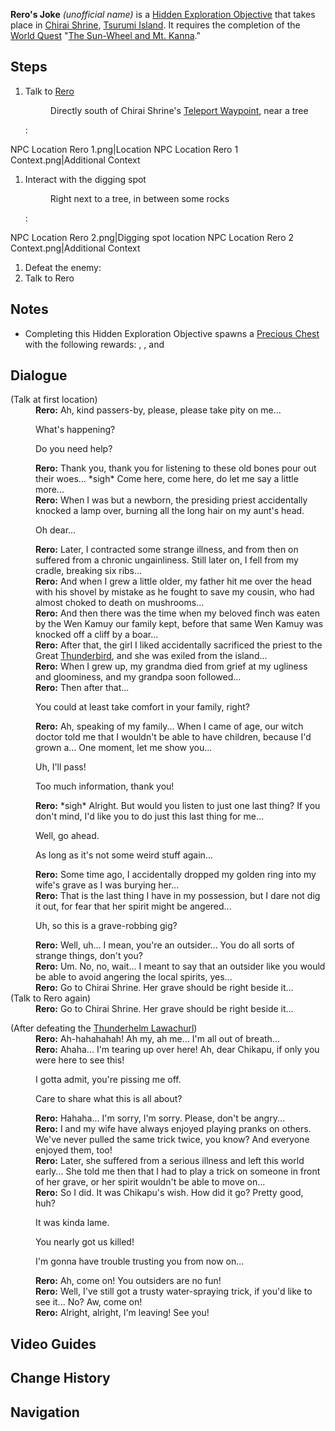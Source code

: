 {{Hidden Exploration Objectives Infobox
|image      = NPC Location Rero 1 Context.png
|type       = Quest-Like
|req        = [[The Sun-Wheel and Mt. Kanna]]
|region     = Inazuma
|area       = Tsurumi Island
|loc        = [[Chirai Shrine]], [[Tsurumi Island]]
|characters = Paimon; Rero; Traveler
}}
'''Rero's Joke''' ''(unofficial name)'' is a [[Hidden Exploration Objective]] that takes place in [[Chirai Shrine]], [[Tsurumi Island]]. It requires the completion of the [[World Quest]] "[[The Sun-Wheel and Mt. Kanna]]."

==Steps==
# Talk to [[Rero]]
#: Directly south of Chirai Shrine's [[Teleport Waypoint]], near a tree
#: <gallery hideaddbutton="true" captionalign="center">
NPC Location Rero 1.png|Location
NPC Location Rero 1 Context.png|Additional Context
</gallery>
# Interact with the digging spot
#: Right next to a tree, in between some rocks
#: <gallery hideaddbutton="true" captionalign="center">
NPC Location Rero 2.png|Digging spot location
NPC Location Rero 2 Context.png|Additional Context
</gallery>
# Defeat the enemy: {{Enemy|Thunderhelm Lawachurl}}
# Talk to Rero

==Notes==
* Completing this Hidden Exploration Objective spawns a [[Precious Chest]] with the following rewards: {{Item|Primogem|30|x = 30}}, {{Item|Mora|20|x = 20,000}}, and {{Item|Hero's Wit|30|x = 2}}

==Dialogue==
{{Dialogue start}}
;(Talk at first location)
:'''Rero:''' Ah, kind passers-by, please, please take pity on me...
:{{DIcon}} What's happening?
:{{DIcon}} Do you need help?
:'''Rero:''' Thank you, thank you for listening to these old bones pour out their woes... *sigh* Come here, come here, do let me say a little more...
:'''Rero:''' When I was but a newborn, the presiding priest accidentally knocked a lamp over, burning all the long hair on my aunt's head.
:{{DIcon}} Oh dear...
:'''Rero:''' Later, I contracted some strange illness, and from then on suffered from a chronic ungainliness. Still later on, I fell from my cradle, breaking six ribs...
:'''Rero:''' And when I grew a little older, my father hit me over the head with his shovel by mistake as he fought to save my cousin, who had almost choked to death on mushrooms...
:'''Rero:''' And then there was the time when my beloved finch was eaten by the Wen Kamuy our family kept, before that same Wen Kamuy was knocked off a cliff by a boar...
:'''Rero:''' After that, the girl I liked accidentally sacrificed the priest to the Great [[Thunderbird]], and she was exiled from the island...
:'''Rero:''' When I grew up, my grandma died from grief at my ugliness and gloominess, and my grandpa soon followed...
:'''Rero:''' Then after that...
:{{DIcon}} You could at least take comfort in your family, right?
:'''Rero:''' Ah, speaking of my family... When I came of age, our witch doctor told me that I wouldn't be able to have children, because I'd grown a... One moment, let me show you...
:{{DIcon}} Uh, I'll pass!
:{{DIcon}} Too much information, thank you!
:'''Rero:''' *sigh* Alright. But would you listen to just one last thing? If you don't mind, I'd like you to do just this last thing for me...
:{{DIcon}} Well, go ahead.
:{{DIcon}} As long as it's not some weird stuff again...
:'''Rero:''' Some time ago, I accidentally dropped my golden ring into my wife's grave as I was burying her...
:'''Rero:''' That is the last thing I have in my possession, but I dare not dig it out, for fear that her spirit might be angered...
:{{DIcon}} Uh, so this is a grave-robbing gig?
:'''Rero:''' Well, uh... I mean, you're an outsider... You do all sorts of strange things, don't you?
:'''Rero:''' Um. No, no, wait... I meant to say that an outsider like you would be able to avoid angering the local spirits, yes...
:'''Rero:''' Go to Chirai Shrine. Her grave should be right beside it...
;(Talk to Rero again)
:'''Rero:''' Go to Chirai Shrine. Her grave should be right beside it...

;(After defeating the [[Thunderhelm Lawachurl]])
:'''Rero:''' Ah-hahahahah! Ah my, ah me... I'm all out of breath...
:'''Rero:''' Ahaha... I'm tearing up over here! Ah, dear Chikapu, if only you were here to see this!
:{{DIcon}} I gotta admit, you're pissing me off.
:{{DIcon}} Care to share what this is all about?
:'''Rero:''' Hahaha... I'm sorry, I'm sorry. Please, don't be angry...
:'''Rero:''' I and my wife have always enjoyed playing pranks on others. We've never pulled the same trick twice, you know? And everyone enjoyed them, too!
:'''Rero:''' Later, she suffered from a serious illness and left this world early... She told me then that I had to play a trick on someone in front of her grave, or her spirit wouldn't be able to move on...
:'''Rero:''' So I did. It was Chikapu's wish. How did it go? Pretty good, huh?
:{{DIcon}} It was kinda lame.
:{{DIcon}} You nearly got us killed!
:{{DIcon}} I'm gonna have trouble trusting you from now on...
:'''Rero:''' Ah, come on! You outsiders are no fun!
:'''Rero:''' Well, I've still got a trusty water-spraying trick, if you'd like to see it... No? Aw, come on!
:'''Rero:''' Alright, alright, I'm leaving! See you!
{{Dialogue end}}

==Video Guides==
{{EVT
|video1   = https://youtu.be/7BsoNVcEmMI
|caption1 = Rero's Joke Guide
}}

==Change History==
{{Change History|2.2}}

==Navigation==
{{Hidden Exploration Objective Navbox|Quest-Like}}